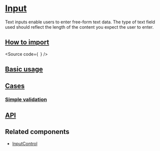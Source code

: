

<Meta of={Stories} />

# [Input](#input)

Text inputs enable users to enter free-form text data. The type of text field
used should reflect the length of the content you expect the user to enter.

## [How to import](#how-to-import)

<Source
  code={`
`}
/>

## [Basic usage](#basic-usage)

<Canvas of={Stories.Base} />

## [Cases](#cases)

### [Simple validation](#simple-validation)

<Canvas of={Stories.SimpleValidation} />

## [API](#api)

<ArgTypes of={Stories} />

## Related components
- [InputControl](?path=/docs/components-core-form-inputcontrol--docs)

